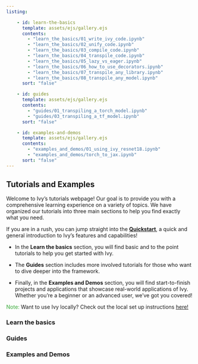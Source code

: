 ```yaml
---
listing:

    - id: learn-the-basics
      template: assets/ejs/gallery.ejs
      contents:
        - "learn_the_basics/01_write_ivy_code.ipynb"
        - "learn_the_basics/02_unify_code.ipynb"
        - "learn_the_basics/03_compile_code.ipynb"
        - "learn_the_basics/04_transpile_code.ipynb"
        - "learn_the_basics/05_lazy_vs_eager.ipynb"
        - "learn_the_basics/06_how_to_use_decorators.ipynb"
        - "learn_the_basics/07_transpile_any_library.ipynb"
        - "learn_the_basics/08_transpile_any_model.ipynb"
      sort: "false"

    - id: guides
      template: assets/ejs/gallery.ejs
      contents:
        - "guides/01_transpiling_a_torch_model.ipynb"
        - "guides/03_transpiling_a_tf_model.ipynb"
      sort: "false"

    - id: examples-and-demos
      template: assets/ejs/gallery.ejs
      contents:
        - "examples_and_demos/01_using_ivy_resnet18.ipynb"
        - "examples_and_demos/torch_to_jax.ipynb"
      sort: "false"
---
```


## Tutorials and Examples

Welcome to Ivy's tutorials webpage! Our goal is to provide you with a comprehensive learning experience on a variety of topics. We have organized our tutorials into three main sections to help you find exactly what you need. 

If you are in a rush, you can jump straight into the **[Quickstart](quickstart.ipynb)**, a quick and general introduction to Ivy's features and capabilities!

- In the **Learn the basics** section, you will find basic and to the point tutorials to help you get started with Ivy.

- The **Guides** section includes more involved tutorials for those who want to dive deeper into the framework. 

- Finally, in the **Examples and Demos** section, you will find start-to-finish projects and applications that showcase real-world applications of Ivy. Whether you're a beginner or an advanced user, we've got you covered!

::: {.callout-tip appearance="minimal"}
<span style="color:#35a835;">Note:</span> Want to use Ivy locally? Check out the local set up instructions [here!](https://unify.ai/docs/ivy/compiler/setting_up.html)
:::

### Learn the basics
:::{#learn-the-basics}
:::

### Guides
:::{#guides}
:::

### Examples and Demos
:::{#examples-and-demos}
:::
